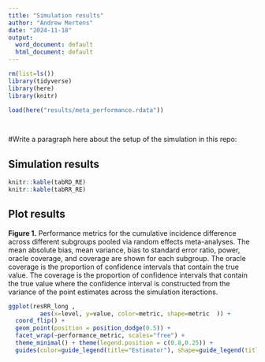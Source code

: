```yaml
---
title: "Simulation results"
author: "Andrew Mertens"
date: "2024-11-18"
output:
  word_document: default
  html_document: default
---
```


```r
rm(list=ls())
library(tidyverse)
library(here)
library(knitr)

load(here("results/meta_performance.rdata"))

       
```

#Write a paragraph here about the setup of the simulation in this repo:



## Simulation results

```r

knitr::kable(tabRD_RE)
knitr::kable(tabRR_RE)


```

## Plot results

**Figure 1.** Performance metrics for the cumulative incidence difference across different subgroups pooled via random effects meta-analyses. The mean absolute bias,  mean variance, bias to standard error ratio, power, oracle coverage, and coverage are shown for each subgroup. The oracle coverage is the proportion of confidence intervals that contain the true value. The coverage is the proportion of confidence intervals that contain the true value where the confidence interval is constructed from the variance of the point estimates across the simulation iteractions. 

```r
ggplot(resRR_long ,
         aes(x=level, y=value, color=metric, shape=metric  )) +
  coord_flip() +
  geom_point(position = position_dodge(0.5)) +
  facet_wrap(~performance_metric, scales="free") +
  theme_minimal() + theme(legend.position = c(0.8,0.25)) + 
  guides(color=guide_legend(title="Estimator"), shape=guide_legend(title="Estimator"))

```


